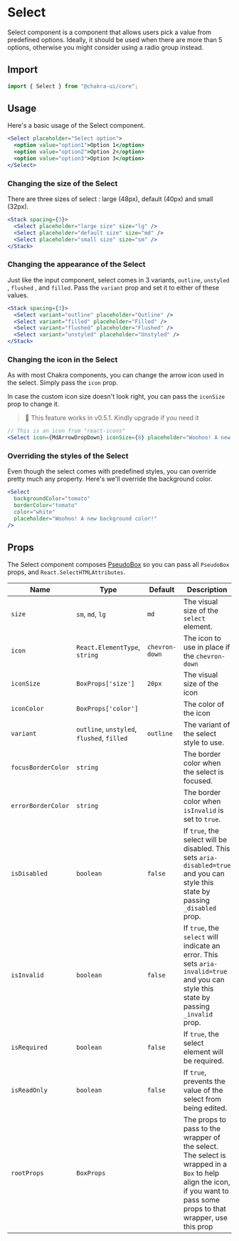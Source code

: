 
<SEO
  title="Select"
  description="Select component is a component that allows users pick a value from predefined options."
/>

# Select

Select component is a component that allows users pick a value from predefined
options. Ideally, it should be used when there are more than 5 options,
otherwise you might consider using a radio group instead.

<carbon-ad></carbon-ad>

## Import

```js
import { Select } from "@chakra-ui/core";
```

## Usage

Here's a basic usage of the Select component.

```jsx
<Select placeholder="Select option">
  <option value="option1">Option 1</option>
  <option value="option2">Option 2</option>
  <option value="option3">Option 3</option>
</Select>
```

### Changing the size of the Select

There are three sizes of select : large (48px), default (40px) and small (32px).

```jsx
<Stack spacing={3}>
  <Select placeholder="large size" size="lg" />
  <Select placeholder="default size" size="md" />
  <Select placeholder="small size" size="sm" />
</Stack>
```

### Changing the appearance of the Select

Just like the input component, select comes in 3 variants, `outline`, `unstyled`
, `flushed` , and `filled`. Pass the `variant` prop and set it to either of
these values.

```jsx
<Stack spacing={3}>
  <Select variant="outline" placeholder="Outline" />
  <Select variant="filled" placeholder="Filled" />
  <Select variant="flushed" placeholder="Flushed" />
  <Select variant="unstyled" placeholder="Unstyled" />
</Stack>
```

### Changing the icon in the Select

As with most Chakra components, you can change the arrow icon used in the
select. Simply pass the `icon` prop.

In case the custom icon size doesn't look right, you can pass the `iconSize`
prop to change it.

> 🚨 This feature works in v0.5.1. Kindly upgrade if you need it

```jsx
// This is an icon from "react-icons"
<Select icon={MdArrowDropDown} iconSize={8} placeholder="Woohoo! A new icon" />
```

### Overriding the styles of the Select

Even though the select comes with predefined styles, you can override pretty
much any property. Here's we'll override the background color.

```jsx
<Select
  backgroundColor="tomato"
  borderColor="tomato"
  color="white"
  placeholder="Woohoo! A new background color!"
/>
```

## Props

The Select component composes [PseudoBox](/pseudobox) so you can pass all
`PseudoBox` props, and `React.SelectHTMLAttributes`.

| Name               | Type                                       | Default        | Description                                                                                                                                                            |
| ------------------ | ------------------------------------------ | -------------- | ---------------------------------------------------------------------------------------------------------------------------------------------------------------------- |
| `size`             | `sm`, `md`, `lg`                           | `md`           | The visual size of the `select` element.                                                                                                                               |
| `icon`             | `React.ElementType`, `string`              | `chevron-down` | The icon to use in place if the `chevron-down`                                                                                                                         |
| `iconSize`         | `BoxProps['size']`                         | `20px`         | The visual size of the icon                                                                                                                                            |
| `iconColor`        | `BoxProps['color']`                        |                | The color of the icon                                                                                                                                                  |
| `variant`          | `outline`, `unstyled`, `flushed`, `filled` | `outline`      | The variant of the select style to use.                                                                                                                                |
| `focusBorderColor` | `string`                                   |                | The border color when the select is focused.                                                                                                                           |
| `errorBorderColor` | `string`                                   |                | The border color when `isInvalid` is set to `true`.                                                                                                                    |
| `isDisabled`       | `boolean`                                  | `false`        | If `true`, the select will be disabled. This sets `aria-disabled=true` and you can style this state by passing `_disabled` prop.                                       |
| `isInvalid`        | `boolean`                                  | `false`        | If `true`, the `select` will indicate an error. This sets `aria-invalid=true` and you can style this state by passing `_invalid` prop.                                 |
| `isRequired`       | `boolean`                                  | `false`        | If `true`, the select element will be required.                                                                                                                        |
| `isReadOnly`       | `boolean`                                  | `false`        | If `true`, prevents the value of the select from being edited.                                                                                                         |
| `rootProps`        | `BoxProps`                                 |                | The props to pass to the wrapper of the select. The select is wrapped in a `Box` to help align the icon, if you want to pass some props to that wrapper, use this prop |
